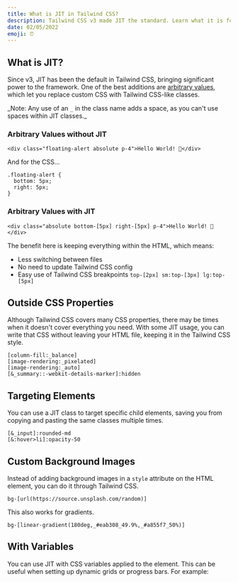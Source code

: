 ```yaml
---
title: What is JIT in Tailwind CSS?
description: Tailwind CSS v3 made JIT the standard. Learn what it is for and how to use JIT to write custom CSS outside of the scope of Tailwind CSS.
date: 02/05/2022
emoji: ⏰
---
```


## What is JIT?

Since v3, JIT has been the default in Tailwind CSS, bringing significant power to the framework. One of the best additions are [arbitrary values](https://tailwindcss.com/docs/adding-custom-styles#using-arbitrary-values), which let you replace custom CSS with Tailwind CSS-like classes.

_Note: Any use of an `_` in the class name adds a space, as you can't use spaces within JIT classes.\_

### Arbitrary Values without JIT

```
<div class="floating-alert absolute p-4">Hello World! 👋</div>
```

And for the CSS...

```
.floating-alert {
  bottom: 5px;
  right: 5px;
}
```

### Arbitrary Values with JIT

```
<div class="absolute bottom-[5px] right-[5px] p-4">Hello World! 👋</div>
```

The benefit here is keeping everything within the HTML, which means:

- Less switching between files
- No need to update Tailwind CSS config
- Easy use of Tailwind CSS breakpoints `top-[2px] sm:top-[3px] lg:top-[5px]`

## Outside CSS Properties

Although Tailwind CSS covers many CSS properties, there may be times when it doesn't cover everything you need. With some JIT usage, you can write that CSS without leaving your HTML file, keeping it in the Tailwind CSS style.

```
[column-fill:_balance]
[image-rendering:_pixelated]
[image-rendering:_auto]
[&_summary::-webkit-details-marker]:hidden
```

## Targeting Elements

You can use a JIT class to target specific child elements, saving you from copying and pasting the same classes multiple times.

```
[&_input]:rounded-md
[&:hover>li]:opacity-50
```

## Custom Background Images

Instead of adding background images in a `style` attribute on the HTML element, you can do it through Tailwind CSS.

```
bg-[url(https://source.unsplash.com/random)]
```

This also works for gradients.

```
bg-[linear-gradient(180deg,_#eab308_49.9%,_#a855f7_50%)]
```

## With Variables

You can use JIT with CSS variables applied to the element. This can be useful when setting up dynamic grids or progress bars. For example:

<BlogPreview
  previewId="progress-bar"
  previewTitle="Progress Bar Example"
  previewContainer="min-h-screen grid place-content-center p-8"
/>
